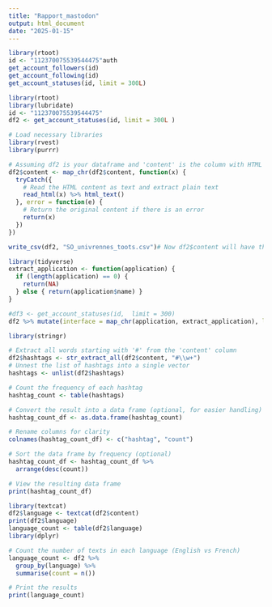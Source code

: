 ```yaml
---
title: "Rapport_mastodon"
output: html_document
date: "2025-01-15"
---
```


```r
library(rtoot)
id <- "112370075539544475"auth
get_account_followers(id)
get_account_following(id)
get_account_statuses(id, limit = 300L)
```


```r
library(rtoot)
library(lubridate)
id <- "112370075539544475"
df2 <- get_account_statuses(id, limit = 300L )
```

```r
# Load necessary libraries
library(rvest)
library(purrr)

# Assuming df2 is your dataframe and 'content' is the column with HTML text
df2$content <- map_chr(df2$content, function(x) {
  tryCatch({
    # Read the HTML content as text and extract plain text
    read_html(x) %>% html_text()
  }, error = function(e) {
    # Return the original content if there is an error
    return(x)
  })
})

write_csv(df2, "SO_univrennes_toots.csv")# Now df2$content will have the text without HTML tags
```


```r
library(tidyverse)
extract_application <- function(application) {
  if (length(application) == 0) { 
    return(NA) 
  } else { return(application$name) }
}
```
```r
#df3 <- get_account_statuses(id,  limit = 300) 
df2 %>% mutate(interface = map_chr(application, extract_application), length = nchar(content)) %>% filter(!is.na(interface)) %>% ggplot(aes(x = interface, y = length)) + geom_dotplot(binaxis = "y", stackdir = "center", dotsize = 0.5)

```


```r
library(stringr)

# Extract all words starting with '#' from the 'content' column
df2$hashtags <- str_extract_all(df2$content, "#\\w+")
# Unnest the list of hashtags into a single vector
hashtags <- unlist(df2$hashtags)

# Count the frequency of each hashtag
hashtag_count <- table(hashtags)

# Convert the result into a data frame (optional, for easier handling)
hashtag_count_df <- as.data.frame(hashtag_count)

# Rename columns for clarity
colnames(hashtag_count_df) <- c("hashtag", "count")

# Sort the data frame by frequency (optional)
hashtag_count_df <- hashtag_count_df %>%
  arrange(desc(count))

# View the resulting data frame
print(hashtag_count_df)
```


```r
library(textcat)
df2$language <- textcat(df2$content)
print(df2$language)
language_count <- table(df2$language)
library(dplyr)

# Count the number of texts in each language (English vs French)
language_count <- df2 %>%
  group_by(language) %>%
  summarise(count = n())

# Print the results
print(language_count)
```

